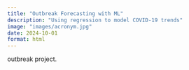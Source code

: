 ```yaml
---
title: "Outbreak Forecasting with ML"
description: "Using regression to model COVID-19 trends"
image: "images/acronym.jpg"
date: 2024-10-01
format: html
---
```


outbreak project.
